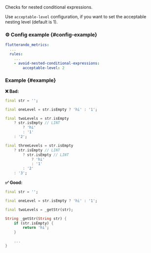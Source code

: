 
<RuleDetails version="4.5.0" severity="style" hasConfig />

Checks for nested conditional expressions.

Use `acceptable-level` configuration, if you want to set the acceptable nesting level (default is 1).

### ⚙️ Config example {#config-example}

```yaml
flutterando_metrics:
  ...
  rules:
    ...
    - avoid-nested-conditional-expressions:
        acceptable-level: 2
```

### Example {#example}

**❌ Bad:**

```dart
final str = '';

final oneLevel = str.isEmpty ? 'hi' : '1';

final twoLevels = str.isEmpty
    ? str.isEmpty // LINT
        ? 'hi'
        : '1'
    : '2';

final threeLevels = str.isEmpty
    ? str.isEmpty // LINT
        ? str.isEmpty // LINT
            ? 'hi'
            : '1'
        : '2'
    : '3';
```

**✅ Good:**

```dart
final str = '';

final oneLevel = str.isEmpty ? 'hi' : '1';

final twoLevels = _getStr(str);

String _getStr(String str) {
    if (str.isEmpty) {
        return 'hi';
    }

    ...
}
```
